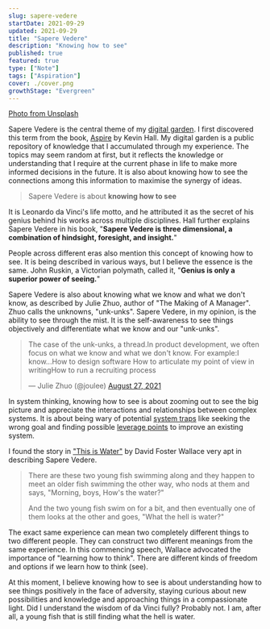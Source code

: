 ```yaml
---
slug: sapere-vedere
startDate: 2021-09-29
updated: 2021-09-29
title: "Sapere Vedere"
description: "Knowing how to see"
published: true
featured: true
type: ["Note"]
tags: ["Aspiration"]
cover: ./cover.png
growthStage: "Evergreen"
---
```


<BasicImage
  src="https://res.cloudinary.com/wtkw/image/upload/v1630222073/waltertengcom/garden/sapere-vedere/cover_kf1dvo.png"
  alt="cover"
/>

[Photo from Unsplash](https://unsplash.com/photos/s9XMNEm-M9c)

Sapere Vedere is the central theme of my [digital garden](/garden/digital-garden). I first discovered this term from the book, [Aspire](/library/aspire#5-sapere-vedere) by Kevin Hall. My digital garden is a public repository of knowledge that I accumulated through my experience. The topics may seem random at first, but it reflects the knowledge or understanding that I require at the current phase in life to make more informed decisions in the future. It is also about knowing how to see the connections among this information to maximise the synergy of ideas.

> Sapere Vedere is about **knowing how to see**

It is Leonardo da Vinci's life motto, and he attributed it as the secret of his genius behind his works across multiple disciplines. Hall further explains Sapere Vedere in his book, "**Sapere Vedere is three dimensional, a combination of hindsight, foresight, and insight.**"

People across different eras also mention this concept of knowing how to see. It is being described in various ways, but I believe the essence is the same. John Ruskin, a Victorian polymath, called it, "**Genius is only a superior power of seeing.**"

Sapere Vedere is also about knowing what we know and what we don't know, as described by Julie Zhuo, author of "The Making of A Manager". Zhuo calls the unknowns, "unk-unks". Sapere Vedere, in my opinion, is the ability to see through the mist. It is the self-awareness to see things objectively and differentiate what we know and our "unk-unks".

<blockquote class="twitter-tweet">
  <p lang="en" dir="ltr">
    The case of the unk-unks, a thread.In product development, we often focus on
    what we know and what we don't know. For example:I know...How to design
    software How to articulate my point of view in writingHow to run a
    recruiting process
  </p>
  &mdash; Julie Zhuo (@joulee) <a href="https://twitter.com/joulee/status/1431270473585737732?ref_src=twsrc%5Etfw">August 27, 2021</a>
</blockquote>

In system thinking, knowing how to see is about zooming out to see the big picture and appreciate the interactions and relationships between complex systems. It is about being wary of potential [system traps](/library/thinking-in-systems#8-system-traps--opportunities) like seeking the wrong goal and finding possible [leverage points](/library/thinking-in-systems#12-leverage-points) to improve an existing system.

I found the story in ["This is Water"](https://fs.blog/2012/04/david-foster-wallace-this-is-water/) by David Foster Wallace very apt in describing Sapere Vedere.

> There are these two young fish swimming along and they happen to meet an older fish swimming the other way, who nods at them and says, "Morning, boys, How's the water?"
>
> And the two young fish swim on for a bit, and then eventually one of them looks at the other and goes, "What the hell is water?"

The exact same experience can mean two completely different things to two different people. They can construct two different meanings from the same experience. In this commencing speech, Wallace advocated the importance of "learning how to think". There are different kinds of freedom and options if we learn how to think (see).

At this moment, I believe knowing how to see is about understanding how to see things positively in the face of adversity, staying curious about new possibilities and knowledge and approaching things in a compassionate light. Did I understand the wisdom of da Vinci fully? Probably not. I am, after all, a young fish that is still finding what the hell is water.
